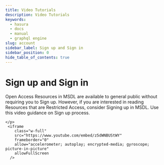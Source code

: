 ```yaml
---
title: Video Tutorials
description: Video Tutorials
keywords:
  - hasura
  - docs
  - manual
  - graphql engine
slug: account
sidebar_label: Sign up and Sign in
sidebar_position: 0
hide_table_of_contents: true
---
```


# Sign up and Sign in

<div className="overview-header">
  <div className="overview-text">
    <p>
        Open Access Resources in MSDL are available to general public without requiring you to Sign up. However, if you are interested in reading Resources that are Restricted Access, consider Signing up in MSDL. Use this video guidance on Sign up process.
         
    </p>
     <iframe
        class="w-full"
        src="https://www.youtube.com/embed/z5dWNBUStWY"
        frameborder="0"
        allow="accelerometer; autoplay; encrypted-media; gyroscope; picture-in-picture"
        allowFullScreen
      />
  </div>

</div>

